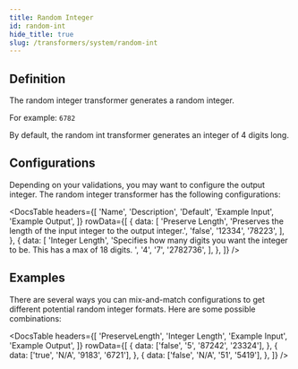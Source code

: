 ```yaml
---
title: Random Integer
id: random-int
hide_title: true
slug: /transformers/system/random-int
---
```




<TransformerPageHeader
  title="Random Integer"
  type="int64"
  apiRef="https://github.com/nucleuscloud/neosync/blob/main/worker/internal/benthos/transformers/random_int.go"
/>

## Definition

The random integer transformer generates a random integer.

For example:
`6782`

By default, the random int transformer generates an integer of 4 digits long.

## Configurations

Depending on your validations, you may want to configure the output integer. The random integer transformer has the following configurations:

<DocsTable
  headers={[
    'Name',
    'Description',
    'Default',
    'Example Input',
    'Example Output',
  ]}
  rowData={[
    {
      data: [
        'Preserve Length',
        'Preserves the length of the input integer to the output integer.',
        'false',
        '12334',
        '78223',
      ],
    },
    {
      data: [
        'Integer Length',
        'Specifies how many digits you want the integer to be. This has a max of 18 digits. ',
        '4',
        '7',
        '2782736',
      ],
    },
  ]}
/>

## Examples

There are several ways you can mix-and-match configurations to get different potential random integer formats. Here are some possible combinations:

<DocsTable
  headers={[
    'PreserveLength',
    'Integer Length',
    'Example Input',
    'Example Output',
  ]}
  rowData={[
    {
      data: ['false', '5', '87242', '23324'],
    },
    {
      data: ['true', 'N/A', '9183', '6721'],
    },
    {
      data: ['false', 'N/A', '51', '5419'],
    },
  ]}
/>
